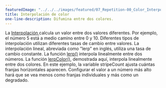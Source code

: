 ---
featuredImage: "../../../images/featured/07_Repetition-00_Color_Interpolation-thumbnail.png"
title: Interpolación de color
one-line-description: Difumina entre dos colores.
---

La <a href="https://developer.mozilla.org/en-US/docs/Glossary/Interpolation" target="_blank"> Interpolación </a>
calcula un valor entre dos valores diferentes. Por ejemplo, el número 5 está a medio camino entre 0 y 10. 
Diferentes tipos de interpolación utilizan diferentes tasas de cambio entre valores. 
La interpolación lineal, abreviada como "lerp" en inglés, utiliza una tasa de cambio constante. 
La función <a href="https://p5js.org/reference/#/p5/lerp" target="_blank">lerp()</a> interpola linealmente entre dos números. 
La función <a href="https://p5js.org/reference/#/p5/lerpColor" target="_blank">lerpColor()</a>, demostrada aquí, interpola linealmente entre dos colores. 
En este ejemplo, la variable stripeCount ajusta cuántas franjas horizontales aparecen. Configurar el valor a un número más alto hará que se vea menos como franjas individuales y más como un degradado.